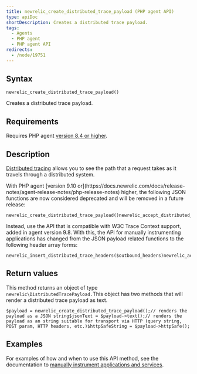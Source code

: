 ```yaml
---
title: newrelic_create_distributed_trace_payload (PHP agent API)
type: apiDoc
shortDescription: Creates a distributed trace payload.
tags:
  - Agents
  - PHP agent
  - PHP agent API
redirects:
  - /node/19751
---
```


## Syntax

```
newrelic_create_distributed_trace_payload()
```

Creates a distributed trace payload.

## Requirements

Requires PHP agent [version 8.4 or higher](https://docs.newrelic.com/docs/release-notes/agent-release-notes/php-release-notes).

## Description

[Distributed tracing](https://docs.newrelic.com/docs/agents/php-agent/features/distributed-tracing-php) allows you to see the path that a request takes as it travels through a distributed system.

<Callout variant="important">
  With PHP agent [version 9.10 or](https://docs.newrelic.com/docs/release-notes/agent-release-notes/php-release-notes) higher, the following JSON functions are now considered deprecated and will be removed in a future release:

  ```
  newrelic_create_distributed_trace_payload()newrelic_accept_distributed_trace_payload($payload)newrelic_accept_distributed_trace_payload_httpsafe($payload)
  ```

  Instead, use the API that is compatible with W3C Trace Context support, added in agent version 9.8. With this, the API for manually instrumenting applications has changed from the JSON payload related functions to the following header array forms:

  ```
  newrelic_insert_distributed_trace_headers($outbound_headers)newrelic_accept_distributed_trace_headers($inbound_headers)
  ```
</Callout>

## Return values

This method returns an object of type `newrelic\DistributedTracePayload.`This object has two methods that will render a distributed trace payload as text.

```
$payload = newrelic_create_distributed_trace_payload();// renders the payload as a JSON string$jsonText = $payload->text();// renders the payload as an string suitable for transport via HTTP (query string, POST param, HTTP headers, etc.)$httpSafeString = $payload->httpSafe();
```

## Examples

For examples of how and when to use this API method, see the documentation to [manually instrument applications and services](https://docs.newrelic.com/docs/agents/php-agent/features/distributed-tracing-php#manual).
